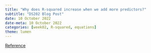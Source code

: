 ---
title: "Why does R-squared increase when we add more predictors?"
subtitle: "DS202 Blog Post"
date: 10 October 2022
date-meta: 10 October 2022
categories: [week02, R-squared, equations]
theme: lumen
---

[Reference](https://math.stackexchange.com/questions/1976747/prove-that-r2-cannot-decrease-when-adding-a-variable)

